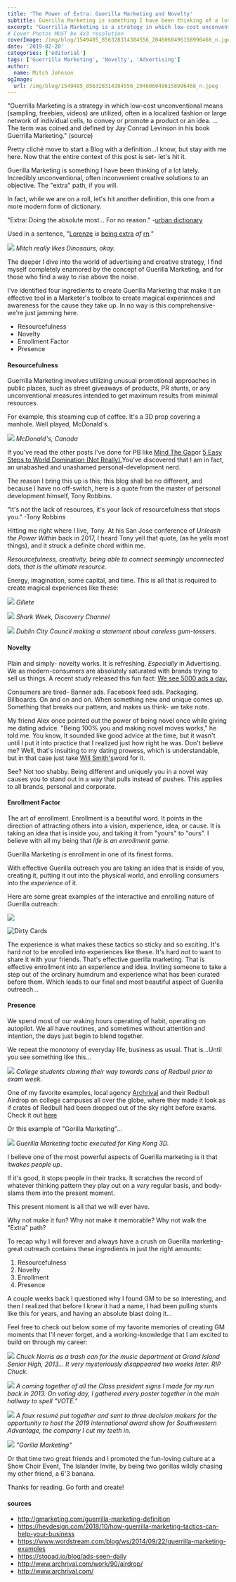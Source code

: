 ```yaml
---
title: 'The Power of Extra: Guerilla Marketing and Novelty'
subtitle: Guerilla Marketing is something I have been thinking of a lot lately. Incredibly unconventional, often inconvenient creative solutions to an objective. The “extra” path, if you will.
excerpt: "Guerrilla Marketing is a strategy in which low-cost unconventional means (sampling, freebies, videos) are utilized, often in a localized fashion or large network of individual cells, to convey or promote a product or an idea."
# Cover Photos MUST be 4x3 resolution
coverImage: /img/blog/1549405_856328314384556_2046060496158996468_n.jgeg
date: '2019-02-28'
categories: ['editorial']
tags: ['Guerrilla Marketing', 'Novelty', 'Advertising']
author:
  name: Mitch Johnson
ogImage:
  url: /img/blog/1549405_856328314384556_2046060496158996468_n.jpeg
---
```

"Guerrilla Marketing is a strategy in which low-cost unconventional means (sampling, freebies, videos) are utilized, often in a localized fashion or large network of individual cells, to convey or promote a product or an idea. ... The term was coined and defined by Jay Conrad Levinson in his book Guerrilla Marketing." (source)

Pretty cliché move to start a Blog with a definition...I know, but stay with me here. Now that the entire context of this post is set- let's hit it.

Guerilla Marketing is something I have been thinking of a lot lately. Incredibly unconventional, often inconvenient creative solutions to an objective. The "extra" path, if you will.

In fact, while we are on a roll, let's hit another definition, this one from a more modern form of dictionary.

"Extra: Doing the absolute most... For no reason." -[urban dictionary](https://www.urbandictionary.com/define.php?term=extra)

Used in a sentence, "[Lorenze](https://www.urbandictionary.com/define.php?term=Lorenze) *is* [being extra](https://www.urbandictionary.com/define.php?term=being%20extra) *af* [rn](https://www.urbandictionary.com/define.php?term=rn)*."*

![](/img/blog/Text-placeholder-1024x1024.png) _Mitch really likes Dinosaurs, okay._

The deeper I dive into the world of advertising and creative strategy, I find myself completely enamored by the concept of Guerilla Marketing, and for those who find a way to rise above the noise.

I've identified four ingredients to create Guerilla Marketing that make it an effective tool in a Marketer's toolbox to create magical experiences and awareness for the cause they take up. In no way is this comprehensive- we're just jamming here.

* Resourcefulness
* Novelty
* Enrollment Factor
* Presence

#### Resourcefulness

Guerrilla Marketing involves utilizing unusual promotional approaches in public places, such as street giveaways of products, PR stunts, or any unconventional measures intended to get maximum results from minimal resources.

For example, this steaming cup of coffee. It's a 3D prop covering a manhole. Well played, McDonald's.

![](/img/blog/Giant-McDonalds-coffee-cup-Media-Resources-guerilla-marketing-1.jpeg) _McDonald's, Canada_

If you've read the other posts I've done for PB like [Mind The Gap](https://pixelbakery.co/recipes/mind-the-gap/)or [5 Easy Steps to World Domination (Not Really).](https://pixelbakery.co/recipes/5-easy-steps-to-world-domination-not-really/)You've discovered that I am in fact, an unabashed and unashamed personal-development nerd.

The reason I bring this up is this; this blog shall be no different, and because I have no off-switch, here is a quote from the master of personal development himself, Tony Robbins.

"It's not the lack of resources, it's your lack of resourcefulness that stops you." -Tony Robbins

Hitting me right where I live, Tony. At his San Jose conference of *Unleash the Power Within* back in 2017, I heard Tony yell that quote, (as he yells most things), and it struck a definite chord within me.

*Resourcefulness, creativity, being able to connect seemingly unconnected dots, that is the ultimate resource.*

Energy, imagination, some capital, and time. This is all that is required to create magical experiences like these:

![](/img/blog/Screen-Shot-2019-02-27-at-16.35.57.png) _Gillete_

![](/img/blog/018ce400db86370c22207dde443c2e71.jpeg) _Shark Week, Discovery Channel_

![](/img/blog/397ea584308ba1160e07109986b98776.jpeg) _Dublin City Council making a statement about careless gum-tossers._

#### Novelty

Plain and simply- novelty works. It is refreshing. *Especially* in Advertising. We as modern-consumers are absolutely saturated with brands trying to sell us things. A recent study released this fun fact: [We see 5000 ads a day.](https://stopad.io/blog/ads-seen-daily)

Consumers are tired- Banner ads. Facebook feed ads. Packaging. Billboards. On and on and on. When something new and unique comes up. Something that breaks our pattern, and makes us think- we take note.

My friend Alex once pointed out the power of being novel once while giving me dating advice. "Being 100% you and making novel moves works," he told me. You know, It sounded like good advice at the time, but it wasn't until I put it into practice that I realized just how right he was. Don't believe me? Well, that's insulting to my dating prowess, which is understandable, but in that case just take [Will Smith's](https://www.youtube.com/watch?v=KqfV9eQuyrs)word for it.

See? Not too shabby. Being different and uniquely you in a novel way causes you to stand out in a way that pulls instead of pushes. This applies to all brands, personal and corporate.

#### Enrollment Factor

The art of enrollment. Enrollment is a beautiful word. It points in the direction of attracting others into a vision, experience, idea, or cause. It is taking an idea that is inside you, and taking it from "yours" to "ours". I believe with all my being that *life is an enrollment game.*

Guerilla Marketing *is* enrollment in one of its finest forms.

With effective Guerilla outreach you are taking an idea that is inside of you, creating it, putting it out into the physical world, and enrolling consumers into the *experience* of it.

Here are some great examples of the interactive and enrolling nature of Guerilla outreach:

![](/img/blog/85ffdd0321abc01c42b9385e0ff1e695.jpeg)

![Dirty Cards](/img/blog/bcb4872ea982ea5cbd4375643d44d57b.jpeg)

The experience is what makes these tactics so sticky and so exciting. It's hard *not* to be enrolled into experiences like these. It's hard *not* to want to share it with your friends. That's effective guerilla marketing. That is effective enrollment into an experience and idea. Inviting someone to take a step out of the ordinary humdrum and experience what has been curated before them. Which leads to our final and most beautiful aspect of Guerilla outreach...

#### Presence

We spend most of our waking hours operating of habit, operating on autopilot. We all have routines, and sometimes without attention and intention, the days just begin to blend together.

We repeat the monotony of everyday life, business as usual. That is...Until you see something like this...

![](/img/blog/b98130217225232_31936600-1024x681.jpeg) _College students clawing their way towards cans of Redbull prior to exam week._

One of my favorite examples, local agency [Archrival](http://www.archrival.com/) and their Redbull Airdrop on college campuses all over the globe, where they made it look as if crates of Redbull had been dropped out of the sky right before exams. Check it out [here](http://www.archrival.com/work/90/airdrop/)

Or this example of "Gorilla Marketing"...

![](/img/blog/king-kong-3d-marketing.jpeg) _Guerilla Marketing tactic executed for King Kong 3D._

I believe one of the most powerful aspects of Guerilla marketing is it that it*wakes people up*.

If it's good, it stops people in their tracks. It scratches the record of whatever thinking pattern they play out on a *very* regular basis, and body-slams them into the present moment.

This present moment is all that we will ever have.

Why not make it fun? Why not make it memorable? Why not walk the "Extra" path?

To recap why I will forever and always have a crush on Guerilla marketing- great outreach contains these ingredients in just the right amounts:

1.  Resourcefulness
2.  Novelty
3.  Enrollment
4.  Presence

A couple weeks back I questioned why I found GM to be so interesting, and then I realized that before I knew it had a name, I had been pulling stunts like this for years, and having an absolute blast doing it...

Feel free to check out below some of my favorite memories of creating GM moments that I'll never forget, and a working-knowledge that I am excited to build on through my career:

![](/img/blog/Screen-Shot-2019-02-27-at-14.37.45.png) _Chuck Norris as a trash can for the music department at Grand Island Senior High, 2013... It very mysteriously disappeared two weeks later. RIP Chuck._

![](/img/blog/Screen-Shot-2019-02-27-at-14.41.09.png) _A coming together of all the Class president signs I made for my run back in 2013. On voting day, I gathered every poster together in the main hallway to spell "VOTE."_

![](/img/blog/BoldMoveJohnson_BoldMove-791x1024.png) _A faux resumé put together and sent to three decision makers for the opportunity to host the 2019 international award show for Southwestern Advantage, the company I cut my teeth in._

![](/img/blog/24049_108428312507897_8353985_n.jpeg) _"Gorilla Marketing"_

Or that time two great friends and I promoted the fun-loving culture at a Show Choir Event, The Islander Invite, by being two gorillas wildly chasing my other friend, a 6'3 banana.

Thanks for reading. Go forth and create!

#### sources

-   <http://gmarketing.com/guerrilla-marketing-definition>
-   <https://heydesign.com/2018/10/how-guerrilla-marketing-tactics-can-help-your-business>
-   <https://www.wordstream.com/blog/ws/2014/09/22/guerrilla-marketing-examples>
-   <https://stopad.io/blog/ads-seen-daily>
-   <http://www.archrival.com/work/90/airdrop/>
-   <http://www.archrival.com/>